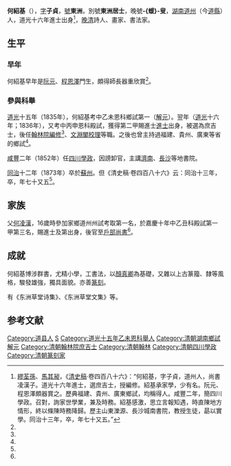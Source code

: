 '''何紹基'''（{{bd|1799年||1873年||catIdx=H何}}），[[表字|字]]'''子貞'''，[[號|號]]'''東洲'''，別號'''東洲居士'''，晚號'''-{蝯}-叟'''，[[湖南|湖南]][[道州|道州]]（今[[道縣|道縣]]）人，道光十六年進士出身<ref name="清史稿">[[繆荃孫|繆荃孫]]、[[馬其昶|馬其昶]]，《[[s:清史稿/卷486|清史稿]]·卷四百八十六》：“何紹基，字子貞，道州人，尚書凌漢子。道光十六年進士，選庶吉士，授編修。紹基承家學，少有名。阮元、程恩澤頗器賞之。歷典福建、貴州、廣東鄉試，均稱得人。咸豐二年，簡四川學政。召對，詢家世學業，兼及時務。紹基感激，思立言報知遇，時直陳地方情形，終以條陳時務降歸。歷主山東濼源、長沙城南書院，教授生徒，勗以實學。同治十三年，卒，年七十又五。”</ref>，[[晚清|晚清]]詩人、畫家、書法家。

==生平==
=== 早年 ===
何紹基早年是[[阮元|阮元]]、[[程恩澤|程恩澤]]門生，頗得師長器重欣賞<ref name="清史稿"/>。

=== 參與科舉 ===
[[道光|道光]]十五年（1835年），何紹基考中乙未恩科鄉試第一（[[解元|解元]]）。翌年（[[道光|道光]]十六年；1836年），又考中丙申恩科殿試，獲得第二甲賜進士[[進士|進士]]出身，被選為庶吉士，後任[[翰林院|翰林院]][[編修|編修]]<ref name="清史稿"/>、[[文淵閣|文淵閣]][[校對|校理]]等職。之後也曾主持過福建、貴州、廣東等省的鄉試<ref name="清史稿"/>。

[[咸豐|咸豐]]二年（1852年）任[[四川|四川]][[學政|學政]]，因謗卸官，主講[[濟南|濟南]]、[[長沙|長沙]]等地書院。

[[同治|同治]]十二年（1873年）卒於[[蘇州|蘇州]]。但《清史稿·卷四百八十六》云：同治十三年，卒，年七十又五<ref name="清史稿"/>。

== 家族 ==
父[[何凌漢|何凌漢]]，16歲時參加家鄉道州州試考取第一名，於嘉慶十年中乙丑科殿試第一甲第三名，賜進士及第出身，後官至[[戶部尚書|戶部尚書]]<ref name="清史稿"/>。

==成就==
何紹基博涉群書，尤精小學，工書法，以[[顏真卿|顏真卿]]為基礎，又雜以上古篆籀、隸等風格，駿發雄強，獨具面貌。亦善[[篆刻|篆刻]]。

有《东洲草堂诗集》、《东洲草堂文集》等。

==参考文献==
{{reflist}}

{{道光十六年丙申恩科殿試金榜}}

{{Authority control}}

{{DEFAULTSORT:He何}}
[[Category:道县人|Category:道县人]]
[[Category:何姓|S]]
[[Category:道光十五年乙未恩科舉人|Category:道光十五年乙未恩科舉人]]
[[Category:清朝湖南鄉試解元|Category:清朝湖南鄉試解元]]
[[Category:清朝翰林院庶吉士|Category:清朝翰林院庶吉士]]
[[Category:清朝翰林|Category:清朝翰林]]
[[Category:清朝四川學政|Category:清朝四川學政]]
[[Category:清朝篆刻家|Category:清朝篆刻家]]